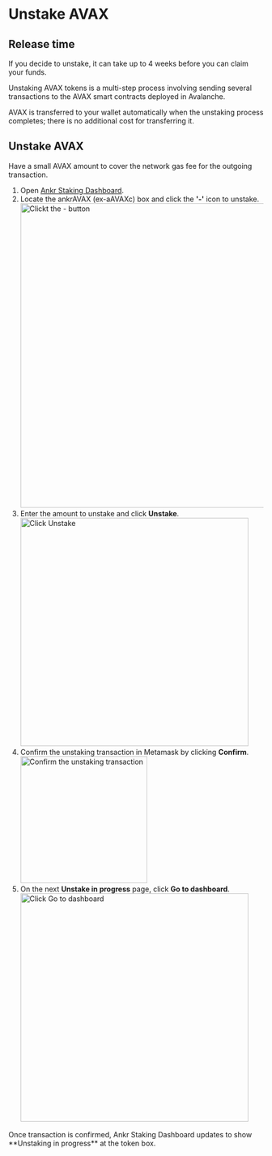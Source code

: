 
# Unstake AVAX

## Release time
If you decide to unstake, it can take up to 4 weeks before you can claim your funds.

Unstaking AVAX tokens is a multi-step process involving sending several transactions to the AVAX smart contracts deployed in Avalanche.

AVAX is transferred to your wallet automatically when the unstaking process completes; there is no additional cost for transferring it.

## Unstake AVAX

<Callout type="info">
Have a small AVAX amount to cover the network gas fee for the outgoing transaction.
</Callout>

1. Open [Ankr Staking Dashboard](https://www.ankr.com/staking/dashboard/).
2. Locate the ankrAVAX (ex-aAVAXc) box and click the **'-'** icon to unstake.
   <img src="/docs/staking/liquid-staking/avax/click-the-minus-button.jpg" alt="Clickt the - button" className="responsive-pic" width="600" />
3. Enter the amount to unstake and click **Unstake**.
   <img src="/docs/staking/liquid-staking/avax/click-unstake.jpg" alt="Click Unstake" className="responsive-pic" width="450" />
4. Confirm the unstaking transaction in Metamask by clicking **Confirm**.
   <img src="/docs/staking/liquid-staking/avax/confirm-unstaking-transaction.jpg" alt="Confirm the unstaking transaction" className="responsive-pic" width="250" />
5. On the next **Unstake in progress** page, click **Go to dashboard**.
   <img src="/docs/staking/liquid-staking/avax/unstaking-in-progress.jpg" alt="Click Go to dashboard" className="responsive-pic" width="450" />

<Callout type="success">
Once transaction is confirmed, Ankr Staking Dashboard updates to show **Unstaking in progress** at the token box.
</Callout>
